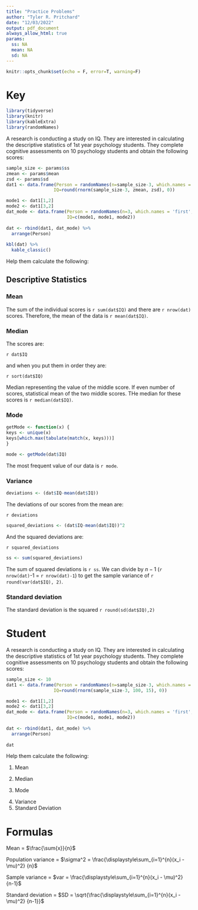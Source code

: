 ```yaml
---
title: "Practice Problems"
author: "Tyler R. Pritchard"
date: "12/03/2022"
output: pdf_document
always_allow_html: true
params:
  ss: NA
  mean: NA
  sd: NA
---
```


```r
knitr::opts_chunk$set(echo = F, error=T, warning=F)
```

# Key
```r
library(tidyverse)
library(knitr)
library(kableExtra)
library(randomNames)
```

A research is conducting a study on IQ. They are interested in calculating the descriptive statistics of 1st year psychology students. They complete cognitive assessments on 10 psychology students and obtain the following scores:

```r
sample_size <- params$ss
zmean <- params$mean
zsd <- params$sd
dat1 <- data.frame(Person = randomNames(n=sample_size-3, which.names = 'first', sample.with.replacement = F),
                  IQ=round(rnorm(sample_size-3, zmean, zsd), 0))

mode1 <- dat1[1,2]
mode2 <- dat1[3,2]
dat_mode <- data.frame(Person = randomNames(n=3, which.names = 'first', sample.with.replacement = F),
                       IQ=c(mode1, mode1, mode2))
                       
dat <- rbind(dat1, dat_mode) %>% 
  arrange(Person)
                       
kbl(dat) %>% 
  kable_classic()
```

\newpage 

Help them calculate the following:

## Descriptive Statistics


### Mean


The sum of the individual scores is `r sum(dat$IQ)` and there are `r nrow(dat)` scores. Therefore, the mean of the data is `r mean(dat$IQ)`.

### Median

The scores are:

`r dat$IQ`

and when you put them in order they are:

`r sort(dat$IQ)`

Median representing the value of the middle score. If even number of scores, statistical mean of the two middle scores. THe median for these scores is `r median(dat$IQ)`.

### Mode

```r
getMode <- function(x) {
keys <- unique(x)
keys[which.max(tabulate(match(x, keys)))]
}

mode <- getMode(dat$IQ)
```

The most frequent value of our data is `r mode`.

### Variance


```r
deviations <- (dat$IQ-mean(dat$IQ))
```

The deviations of our scores from the mean are:

`r deviations`

```r
squared_deviations <- (dat$IQ-mean(dat$IQ))^2
```

And the squared deviations are:

`r squared_deviations`

```r
ss <- sum(squared_deviations)
```

The sum of squared deviations is `r ss`. We can divide by $n-1$ (`r nrow(dat)`-1 = `r nrow(dat)-1`) to get the sample variance of `r round(var(dat$IQ), 2)`. 

### Standard deviation

The standard deviation is the squared `r round(sd(dat$IQ),2)`

\newpage 

# Student

A research is conducting a study on IQ. They are interested in calculating the descriptive statistics of 1st year psychology students. They complete cognitive assessments on 10 psychology students and obtain the following scores:

```r
sample_size <- 10
dat1 <- data.frame(Person = randomNames(n=sample_size-3, which.names = 'first', sample.with.replacement = F),
                  IQ=round(rnorm(sample_size-3, 100, 15), 0))

mode1 <- dat1[1,2]
mode2 <- dat1[3,2]
dat_mode <- data.frame(Person = randomNames(n=3, which.names = 'first', sample.with.replacement = F),
                       IQ=c(mode1, mode1, mode2))
                       
dat <- rbind(dat1, dat_mode) %>% 
  arrange(Person)
                       
dat
```

\newpage 

Help them calculate the following:

1. Mean
\newline
\newline
\newline
\newline
\newline
\newline
\newline
\newline
\newline
\newline
\newline
\newline
\newline

2. Median
\newline
\newline
\newline
\newline
\newline
\newline
\newline
\newline
\newline
\newline
\newline
\newline
\newline
3. Mode

\newpage

4. Variance
\newline
\newline
\newline
\newline
\newline
\newline
\newline
\newline
\newline
\newline
\newline
\newline
\newline
\newline
\newline
\newline
\newline
\newline
\newline
\newline
\newline
\newline
\newline
\newline
\newline
\newline
5. Standard Deviation

\newpage

# Formulas

Mean = $\frac{\sum{x}}{n}$

Population variance = $\sigma^2 = \frac{\displaystyle\sum_{i=1}^{n}(x_i - \mu)^2} {n}$

Sample variance = $var = \frac{\displaystyle\sum_{i=1}^{n}(x_i - \mu)^2} {n-1}$

Standard deviation = $SD = \sqrt{\frac{\displaystyle\sum_{i=1}^{n}(x_i - \mu)^2} {n-1}}$
